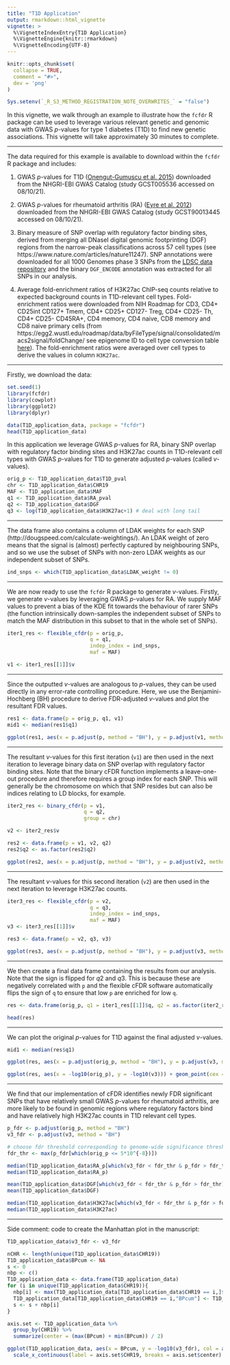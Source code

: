 ```yaml
---
title: "T1D Application"
output: rmarkdown::html_vignette
vignette: >
  %\VignetteIndexEntry{T1D Application}
  %\VignetteEngine{knitr::rmarkdown}
  %\VignetteEncoding{UTF-8}
---
```


```r
knitr::opts_chunk$set(
  collapse = TRUE,
  comment = "#>",
  dev = 'png'
)

Sys.setenv(`_R_S3_METHOD_REGISTRATION_NOTE_OVERWRITES_` = "false")
```

In this vignette, we walk through an example to illustrate how the `fcfdr` R package can be used to leverage various relevant genetic and genomic data with GWAS $p$-values for type 1 diabetes (T1D) to find new genetic associations. This vignette will take approximately 30 minutes to complete.

---

The data required for this example is available to download within the `fcfdr` R package and includes:

1. GWAS $p$-values for T1D ([Onengut-Gumuscu et al. 2015](https://www.nature.com/articles/ng.3245)) downloaded from the NHGRI-EBI GWAS Catalog (study GCST005536 accessed on 08/10/21).

2. GWAS $p$-values for rheumatoid arthritis (RA) ([Eyre et al. 2012](https://www.nature.com/articles/ng.2462)) downloaded from the NHGRI-EBI GWAS Catalog (study GCST90013445 accessed on 08/10/21).

3. Binary measure of SNP overlap with regulatory factor binding sites, derived from merging all DNaseI digital genomic footprinting (DGF) regions from the narrow-peak classifications across 57 cell types (see https://www.nature.com/articles/nature11247). SNP annotations were downloaded for all 1000 Genomes phase 3 SNPs from the [LDSC data repository](https://storage.googleapis.com/broad-alkesgroup-public/LDSCORE/1000G_Phase3_baselineLD_v2.1_ldscores.tgz) and the binary `DGF_ENCODE` annotation was extracted for all SNPs in our analysis.

4. Average fold-enrichment ratios of H3K27ac ChIP-seq counts relative to expected background counts in T1D-relevant cell types. Fold-enrichment ratios were downloaded from NIH Roadmap for CD3, CD4+ CD25int CD127+ Tmem, CD4+ CD25+ CD127- Treg, CD4+ CD25- Th, CD4+ CD25- CD45RA+, CD4 memory, CD4 naive, CD8 memory and CD8 naive primary cells (from https://egg2.wustl.edu/roadmap/data/byFileType/signal/consolidated/macs2signal/foldChange/ see epigenome ID to cell type conversion table [here](https://docs.google.com/spreadsheets/u/1/d/1yikGx4MsO9Ei36b64yOy9Vb6oPC5IBGlFbYEt-N6gOM/edit#gid=15)). The fold-enrichment ratios were averaged over cell types to derive the values in column `H3K27ac`.

---

Firstly, we download the data:

```r
set.seed(1)
library(fcfdr)
library(cowplot)
library(ggplot2)
library(dplyr)

data(T1D_application_data, package = "fcfdr")
head(T1D_application_data)
```

In this application we leverage GWAS $p$-values for RA, binary SNP overlap with regulatory factor binding sites and H3K27ac counts in T1D-relevant cell types with GWAS $p$-values for T1D to generate adjusted $p$-values (called $v$-values). 

```r
orig_p <- T1D_application_data$T1D_pval
chr <- T1D_application_data$CHR19
MAF <- T1D_application_data$MAF
q1 <- T1D_application_data$RA_pval
q2 <- T1D_application_data$DGF
q3 <- log(T1D_application_data$H3K27ac+1) # deal with long tail
```

---

The data frame also contains a column of LDAK weights for each SNP (http://dougspeed.com/calculate-weightings/). An LDAK weight of zero means that the signal is (almost) perfectly captured by neighbouring SNPs, and so we use the subset of SNPs with non-zero LDAK weights as our independent subset of SNPs.

```r
ind_snps <- which(T1D_application_data$LDAK_weight != 0)
```

---

We are now ready to use the `fcfdr` R package to generate $v$-values. Firstly, we generate $v$-values by leveraging GWAS $p$-values for RA. We supply MAF values to prevent a bias of the KDE fit towards the behaviour of rarer SNPs (the function intrinsically down-samples the independent subset of SNPs to match the MAF distribution in this subset to that in the whole set of SNPs).

```r
iter1_res <- flexible_cfdr(p = orig_p, 
                           q = q1, 
                           indep_index = ind_snps,
                           maf = MAF)

v1 <- iter1_res[[1]]$v
```

---

Since the outputted $v$-values are analogous to $p$-values, they can be used directly in any error-rate controlling procedure. Here, we use the Benjamini-Hochberg (BH) procedure to derive FDR-adjusted $v$-values and plot the resultant FDR values.

```r
res1 <- data.frame(p = orig_p, q1, v1)
mid1 <- median(res1$q1)

ggplot(res1, aes(x = p.adjust(p, method = "BH"), y = p.adjust(v1, method = "BH"), col = q1)) + geom_point(cex = 0.5) + theme_cowplot(12) + background_grid(major = "xy", minor = "none") + geom_abline(intercept = 0, slope = 1,  linetype="dashed") + xlab("Original FDR") + ylab("V1 (FDR)") + ggtitle(paste0("Iteration 1")) + scale_color_gradient2(midpoint = mid1, low = "blue", mid = "white", high = "red", space = "Lab")
```

---

The resultant $v$-values for this first iteration (`v1`) are then used in the next iteration to leverage binary data on SNP overlap with regulatory factor binding sites. Note that the binary cFDR function implements a leave-one-out procedure and therefore requires a group index for each SNP. This will generally be the chromosome on which that SNP resides but can also be indices relating to LD blocks, for example.

```r
iter2_res <- binary_cfdr(p = v1,
                         q = q2,
                         group = chr)

v2 <- iter2_res$v
```

```r
res2 <- data.frame(p = v1, v2, q2)
res2$q2 <- as.factor(res2$q2)

ggplot(res2, aes(x = p.adjust(p, method = "BH"), y = p.adjust(v2, method = "BH"), col = q2)) + geom_point(cex = 0.5) + theme_cowplot(12) + background_grid(major = "xy", minor = "none") + geom_abline(intercept = 0, slope = 1,  linetype="dashed") + xlab("V1 (FDR)") + ylab("V2 (FDR)") + ggtitle(paste0("Iteration 2")) + scale_colour_manual(values = c("grey", "black"))
```

---

The resultant $v$-values for this second iteration (`v2`) are then used in the next iteration to leverage H3K27ac counts.

```r
iter3_res <- flexible_cfdr(p = v2, 
                           q = q3, 
                           indep_index = ind_snps,
                           maf = MAF)
v3 <- iter3_res[[1]]$v
```

```r
res3 <- data.frame(p = v2, q3, v3)

ggplot(res3, aes(x = p.adjust(p, method = "BH"), y = p.adjust(v3, method = "BH"), col = q3)) + geom_point(cex = 0.5) + theme_cowplot(12) + background_grid(major = "xy", minor = "none") + geom_abline(intercept = 0, slope = 1,  linetype="dashed") + xlab("V2 (FDR)") + ylab("V3 (FDR)") + ggtitle(paste0("Iteration 3")) + scale_color_gradient2(midpoint = 1, low = "blue", mid = "white", high = "red", space = "Lab")
```

---

We then create a final data frame containing the results from our analysis. Note that the sign is flipped for $q2$ and $q3$. This is because these are negatively correlated with `p` and the flexible cFDR software automatically flips the sign of `q` to ensure that low `p` are enriched for low `q`.

```r
res <- data.frame(orig_p, q1 = iter1_res[[1]]$q, q2 = as.factor(iter2_res$q), q3 = iter3_res[[1]]$q, v1, v2, v3)

head(res)
```

---

We can plot the original $p$-values for T1D against the final adjusted $v$-values.

```r
mid1 <- median(res$q1)

ggplot(res, aes(x = p.adjust(orig_p, method = "BH"), y = p.adjust(v3, method = "BH"))) + geom_point(cex = 0.5, alpha = 0.5) + theme_cowplot(12) + background_grid(major = "xy", minor = "none") + geom_abline(intercept = 0, slope = 1,  linetype="dashed", col = "red") + xlab("Original P (FDR)") + ylab("V3 (FDR)") + ggtitle(paste0("FDR adjusted v-values\nagainst original FDR values"))
```

```r
ggplot(res, aes(x = -log10(orig_p), y = -log10(v3))) + geom_point(cex = 0.5, alpha = 0.5) + theme_cowplot(12) + background_grid(major = "xy", minor = "none") + geom_abline(intercept = 0, slope = 1,  linetype="dashed", col = "red") + xlab("Original P (FDR) (-log10)") + ylab("V3 (FDR) (-log10)") + ggtitle(paste0("FDR adjusted v-values against\noriginal FDR values (FDR)")) + coord_cartesian(ylim = c(0,10), xlim = c(0,10))
```

---

We find that our implementation of cFDR identifies newly FDR significant SNPs that have relatively small GWAS $p$-values for rheumatoid arthritis, are more likely to be found in genomic regions where regulatory factors bind and have relatively high H3K27ac counts in T1D relevant cell types.

```r
p_fdr <- p.adjust(orig_p, method = "BH")
v3_fdr <- p.adjust(v3, method = "BH")

# choose fdr threshold corresponding to genome-wide significance threshold
fdr_thr <- max(p_fdr[which(orig_p <= 5*10^{-8})])

median(T1D_application_data$RA_p[which(v3_fdr < fdr_thr & p_fdr > fdr_thr)])
median(T1D_application_data$RA_p)

mean(T1D_application_data$DGF[which(v3_fdr < fdr_thr & p_fdr > fdr_thr)])
mean(T1D_application_data$DGF)

median(T1D_application_data$H3K27ac[which(v3_fdr < fdr_thr & p_fdr > fdr_thr)])
median(T1D_application_data$H3K27ac)
```

---

Side comment: code to create the Manhattan plot in the manuscript:

```r
T1D_application_data$v3_fdr <- v3_fdr

nCHR <- length(unique(T1D_application_data$CHR19))
T1D_application_data$BPcum <- NA
s <- 0
nbp <- c()
T1D_application_data <- data.frame(T1D_application_data)
for (i in unique(T1D_application_data$CHR19)){
  nbp[i] <- max(T1D_application_data[T1D_application_data$CHR19 == i,]$BP19)
  T1D_application_data[T1D_application_data$CHR19 == i,"BPcum"] <- T1D_application_data[T1D_application_data$CHR19 == i,"BP19"] + s
  s <- s + nbp[i]
}

axis.set <- T1D_application_data %>% 
  group_by(CHR19) %>% 
  summarize(center = (max(BPcum) + min(BPcum)) / 2)

ggplot(T1D_application_data, aes(x = BPcum, y = -log10(v3_fdr), col = as.factor(CHR19))) + geom_point(cex = 0.75) + theme_cowplot(12) + background_grid(major = "xy", minor = "none") + geom_hline(yintercept = -log10(fdr_thr), linetype = "dashed") + xlab("Position") +  scale_color_manual(values = rep(c("#276FBF", "#183059"), nCHR)) +
  scale_x_continuous(label = axis.set$CHR19, breaks = axis.set$center) + theme(legend.position = "none")+ theme(axis.text.x = element_text(size = 6, angle = 0)) + coord_cartesian(ylim=c(0,10)) + ylab(expression(paste("-log"[10],"(FDR)")))
```